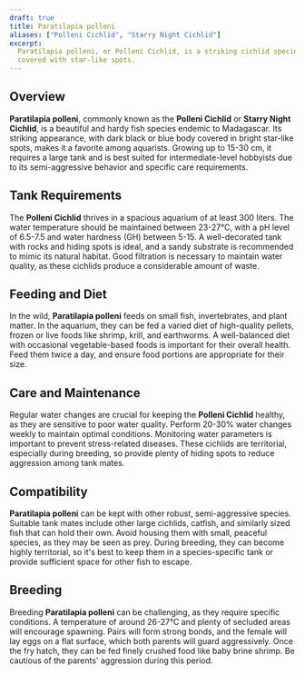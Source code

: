 ```yaml
---
draft: true
title: Paratilapia polleni
aliases: ["Polleni Cichlid", "Starry Night Cichlid"]
excerpt:
  Paratilapia polleni, or Polleni Cichlid, is a striking cichlid species from Madagascar, known for its dark body
  covered with star-like spots.
---
```


## Overview

**Paratilapia polleni**, commonly known as the **Polleni Cichlid** or **Starry Night Cichlid**, is a beautiful and hardy
fish species endemic to Madagascar. Its striking appearance, with dark black or blue body covered in bright star-like
spots, makes it a favorite among aquarists. Growing up to 15-30 cm, it requires a large tank and is best suited for
intermediate-level hobbyists due to its semi-aggressive behavior and specific care requirements.

## Tank Requirements

The **Polleni Cichlid** thrives in a spacious aquarium of at least 300 liters. The water temperature should be
maintained between 23-27°C, with a pH level of 6.5-7.5 and water hardness (GH) between 5-15. A well-decorated tank with
rocks and hiding spots is ideal, and a sandy substrate is recommended to mimic its natural habitat. Good filtration is
necessary to maintain water quality, as these cichlids produce a considerable amount of waste.

## Feeding and Diet

In the wild, **Paratilapia polleni** feeds on small fish, invertebrates, and plant matter. In the aquarium, they can be
fed a varied diet of high-quality pellets, frozen or live foods like shrimp, krill, and earthworms. A well-balanced diet
with occasional vegetable-based foods is important for their overall health. Feed them twice a day, and ensure food
portions are appropriate for their size.

## Care and Maintenance

Regular water changes are crucial for keeping the **Polleni Cichlid** healthy, as they are sensitive to poor water
quality. Perform 20-30% water changes weekly to maintain optimal conditions. Monitoring water parameters is important to
prevent stress-related diseases. These cichlids are territorial, especially during breeding, so provide plenty of hiding
spots to reduce aggression among tank mates.

## Compatibility

**Paratilapia polleni** can be kept with other robust, semi-aggressive species. Suitable tank mates include other large
cichlids, catfish, and similarly sized fish that can hold their own. Avoid housing them with small, peaceful species, as
they may be seen as prey. During breeding, they can become highly territorial, so it's best to keep them in a
species-specific tank or provide sufficient space for other fish to escape.

## Breeding

Breeding **Paratilapia polleni** can be challenging, as they require specific conditions. A temperature of around
26-27°C and plenty of secluded areas will encourage spawning. Pairs will form strong bonds, and the female will lay eggs
on a flat surface, which both parents will guard aggressively. Once the fry hatch, they can be fed finely crushed food
like baby brine shrimp. Be cautious of the parents' aggression during this period.
